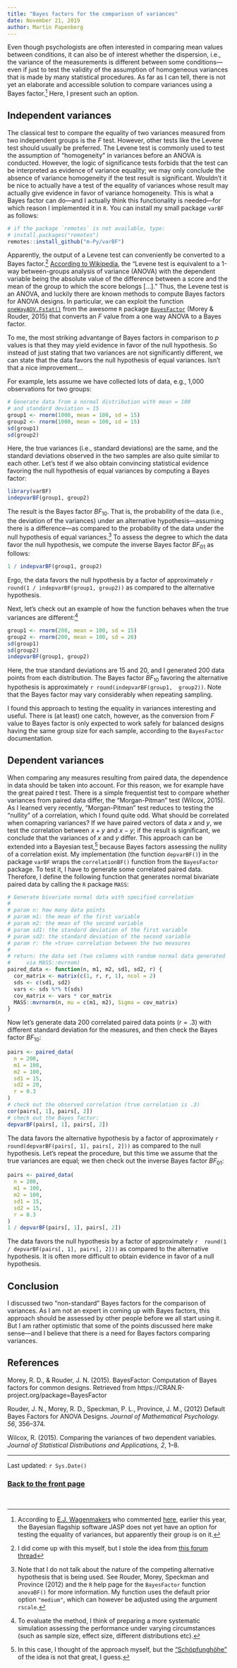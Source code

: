 ```yaml
---
title: "Bayes factors for the comparison of variances"
date: November 21, 2019
author: Martin Papenberg
---
```


Even though psychologists are often interested in comparing mean values 
between conditions, it can also be of interest whether the dispersion, 
i.e., the variance of the measurements is different between some 
conditions---even if just to test the validity of the assumption of 
homogeneous variances that is made by many statistical procedures. As 
far as I can tell, there is not yet an elaborate and accessible solution 
to compare variances using a Bayes factor.[^0] Here, I present such an 
option.

## Independent variances

The classical test to compare the equality of two variances measured 
from two independent groups is the *F* test. However, other tests like 
the Levene test should usually be preferred. The Levene test is commonly 
used to test the assumption of "homogeneity" in variances before an 
ANOVA is conducted. However, the logic of significance tests forbids 
that the test can be interpreted as evidence of variance equality; we 
may only conclude the absence of variance homogeneity if the test result 
is significant. Wouldn't it be nice to actually have a test of the 
equality of variances whose result may actually give evidence in favor 
of variance homogeneity. This is what a Bayes factor can do---and I 
actually think this functionality is needed---for which reason I 
implemented it in `R`. You can install my small package `varBF` as 
follows: 

```r
# if the package `remotes` is not available, type:
# install.packages("remotes")
remotes::install_github("m-Py/varBF")
```

Apparently, the output of a Levene test can conveniently be converted 
to a Bayes factor.[^2] [According to 
Wikipedia](https://en.wikipedia.org/wiki/Levene%27s_test), the "Levene
test is equivalent to a 1-way between-groups analysis of variance 
(ANOVA) with the dependent variable being the absolute value of the 
difference between a score and the mean of the group to which the score 
belongs [...]." Thus, the Levene test is an ANOVA, and luckily there are 
known methods to compute Bayes factors for ANOVA designs. In particular, 
we can exploit the function 
[`oneWayAOV.Fstat()`](https://www.rdocumentation.org/packages/BayesFactor/
versions/0.9.12-4.2/topics/oneWayAOV.Fstat) 
from the awesome `R` package [`BayesFactor`](https://richarddmorey.github.io/BayesFactor/)
(Morey & Rouder, 2015) that converts an *F* value from a one way ANOVA 
to a Bayes factor.

To me, the most striking advantange of Bayes factors in comparison to 
*p* values is that they may yield evidence in favor of the null 
hypothesis. So instead of just stating that two variances are not 
significantly different, we can state that the data favors the null 
hypothesis of equal variances. Isn't that a nice improvement...

For example, lets assume we have collected lots of data, e.g., 1,000 
observations for two groups:

```r
# Generate data from a normal distribution with mean = 100 
# and standard deviation = 15
group1 <- rnorm(1000, mean = 100, sd = 15)
group2 <- rnorm(1000, mean = 100, sd = 15)
sd(group1)
sd(group2)
```

Here, the true variances (i.e., standard deviations) are the same, and 
the standard deviations observed in the two samples are also quite 
similar to each other. Let's test if we also obtain convincing 
statistical evidence favoring the null hypothesis of equal variances by 
computing a Bayes factor:

```r
library(varBF)
indepvarBF(group1, group2)
```

The result is the Bayes factor $BF_{10}$. That is, the probability of 
the data (i.e., the deviation of the variances) under an alternative 
hypothesis---assuming there is a difference---as compared to the 
probability of the data under the null hypothesis of equal 
variances.[^3] To assess the degree to which the data favor the null 
hypothesis, we compute the inverse Bayes factor $BF_{01}$ as follows: 

```r
1 / indepvarBF(group1, group2)
```

Ergo, the data favors the null hypothesis by a factor of approximately 
`r round(1 / indepvarBF(group1, group2))` as compared to the 
alternative hypothesis.

Next, let's check out an example of how the function behaves when the 
true variances are different:[^4]

```r
group1 <- rnorm(200, mean = 100, sd = 15)
group2 <- rnorm(200, mean = 100, sd = 20)
sd(group1)
sd(group2)
indepvarBF(group1, group2)
```

Here, the true standard deviations are 15 and 20, and I generated 200 
data points from each distribution. The Bayes factor $BF_{10}$ favoring 
the alternative hypothesis is approximately `r round(indepvarBF(group1, 
group2))`. Note that the Bayes factor may vary considerably when 
repeating sampling.

I found this approach to testing the equality in variances interesting 
and useful. There is (at least) one catch, however, as the conversion 
from *F* value to Bayes factor is only expected to work safely for 
balanced designs having the same group size for each sample, according 
to the `BayesFactor` documentation. 

## Dependent variances

When comparing any measures resulting from paired data, the dependence 
in data should be taken into account. For this reason, we for example 
have the great paired *t* test. There is a simple frequentist test to 
compare whether variances from paired data differ, the "Morgan-Pitman" 
test (Wilcox, 2015). As I learned very recently, "Morgan-Pitman" test 
reduces to testing the "nullity" of a correlation, which I found quite 
odd. What should be correlated when comapring variances? If we have 
paired vectors of data *x* and *y*, we test the correlation between $x + 
y$ and $x - y$; if the result is significant, we conclude that the 
variances of $x$ and $y$ differ. This approach can be extended into a 
Bayesian test,[^5] because Bayes factors assessing the nullity of a 
correlation exist. My implementation (the function `depvarBF()`) in the 
package `varBF` wraps the `correlationBF()` function from the 
`BayesFactor` package. To test it, I have to generate some correlated 
paired data. Therefore, I define the following function that generates 
normal bivariate paired data by calling the `R` package `MASS`:

```r
# Generate bivariate normal data with specified correlation
#
# param n: how many data points
# param m1: the mean of the first variable
# param m2: the mean of the second variable
# param sd1: the standard deviation of the first variable
# param sd2: the standard deviation of the second variable
# param r: the »true« correlation between the two measures
# 
# return: the data set (two columns with random normal data generated 
#     via MASS::mvrnom)
paired_data <- function(n, m1, m2, sd1, sd2, r) {
  cor_matrix <- matrix(c(1, r, r, 1), ncol = 2)
  sds <- c(sd1, sd2)
  vars <- sds %*% t(sds)
  cov_matrix <- vars * cor_matrix
  MASS::mvrnorm(n, mu = c(m1, m2), Sigma = cov_matrix)
}
```

Now let's generate data 200 correlated paired data points ($r = .3$) 
with different standard deviation for the measures, and then check the 
Bayes factor $BF_{10}$:

```r
pairs <- paired_data(
  n = 200, 
  m1 = 100, 
  m2 = 100, 
  sd1 = 15, 
  sd2 = 20, 
  r = 0.3
)
# check out the observed correlation (true correlation is .3)
cor(pairs[, 1], pairs[, 2])
# check out the Bayes factor: 
depvarBF(pairs[, 1], pairs[, 2])
```

The data favors the alternative hypothesis by a factor of approximately 
`r round(depvarBF(pairs[, 1], pairs[, 2]))` as compared to the null 
hypothesis. Let's repeat the procedure, but this time we assume that the 
true variances are equal; we then check out the inverse Bayes factor 
$BF_{01}$:

```r
pairs <- paired_data(
  n = 200, 
  m1 = 100, 
  m2 = 100, 
  sd1 = 15, 
  sd2 = 15, 
  r = 0.3
)
1 / depvarBF(pairs[, 1], pairs[, 2])
```

The data favors the null hypothesis by a factor of approximately `r 
round(1 / depvarBF(pairs[, 1], pairs[, 2]))` as compared to the 
alternative hypothesis. It is often more difficult to obtain evidence in 
favor of a null hypothesis. 

## Conclusion

I discussed two "non-standard" Bayes factors for the comparison of 
variances. As I am not an expert in coming up with Bayes factors, this 
approach should be assessed by other people before we all start using 
it. But I am rather optimistic that some of the points discussed here 
make sense---and I believe that there is a need for Bayes factors 
comparing variances. 

## References

Morey, R. D., & Rouder, J. N. (2015). BayesFactor: Computation of Bayes 
factors for common designs. Retrieved
from https://CRAN.R-project.org/package=BayesFactor


Rouder, J. N., Morey, R. D., Speckman, P. L., Province, J. M., (2012) 
Default Bayes Factors for ANOVA Designs. *Journal of Mathematical 
Psychology. 56*, 356--374.

Wilcox, R. (2015). Comparing the variances of two dependent variables. 
*Journal of Statistical Distributions and Applications, 2*, 1--8.

---

Last updated: `r Sys.Date()`

### <a href="index.html">Back to the front page</a>

&nbsp;

[^0]: According to [E.J. Wagenmakers](https://ejwagenmakers.com/papers.html) 
who commented 
[here](http://forum.cogsci.nl/discussion/2115/f-test-of-equality-of-variances), 
earlier this year, the Bayesian flagship software JASP does not yet have 
an option for testing the equality of variances, but apparently their 
group is on it.

[^2]: I did come up with this myself, but I stole the idea from [this forum 
thread](http://forum.cogsci.nl/discussion/2115/f-test-of-equality-of-variances)

[^3]: Note that I do not talk about the nature of the competing 
alternative hypothesis that is being used. See Rouder, Morey, Speckman 
and Province (2012) and the `R` help page for the `BayesFactor` function 
`anovaBF()` for more information. My function uses the default prior 
option `"medium"`, which can however be adjusted using the argument 
`rscale`.

[^4]: To evaluate the method, I think of preparing a more systematic 
simulation assessing the performance under varying circumstances (such 
as sample size, effect size, different distributions etc).

[^5]: In this case, I thought of the approach myself, but the 
["Schöpfunghöhe"](https://www.dict.cc/?s=Sch%C3%B6pfungsh%C3%B6he) of 
the idea is not that great, I guess.
